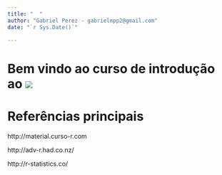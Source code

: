 ```yaml
---
title: "  "
author: "Gabriel Perez - gabrielmpp2@gmail.com"
date: "`r Sys.Date()`"

---
```

  
  
  
  
# Bem vindo ao curso de introdução ao ![](R.png)

  
# Referências principais  

http://material.curso-r.com  

http://adv-r.had.co.nz/   

http://r-statistics.co/

  
